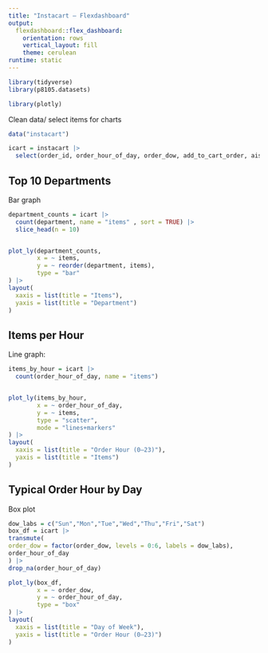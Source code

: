 ```yaml
---
title: "Instacart — Flexdashboard"
output:
  flexdashboard::flex_dashboard:
    orientation: rows
    vertical_layout: fill
    theme: cerulean
runtime: static
---
```


```r
library(tidyverse)
library(p8105.datasets)

library(plotly)
```


Clean data/ select items for charts
```r
data("instacart")

icart = instacart |> 
  select(order_id, order_hour_of_day, order_dow, add_to_cart_order, aisle, department)
```


## Top 10 Departments
Bar graph
```r
department_counts = icart |> 
  count(department, name = "items" , sort = TRUE) |>
  slice_head(n = 10)


plot_ly(department_counts,
        x = ~ items, 
        y = ~ reorder(department, items),
        type = "bar"
) |>
layout(
  xaxis = list(title = "Items"),
  yaxis = list(title = "Department")
)

```

## Items per Hour
Line graph: 
```r
items_by_hour = icart |> 
  count(order_hour_of_day, name = "items")


plot_ly(items_by_hour,
        x = ~ order_hour_of_day, 
        y = ~ items,
        type = "scatter",
        mode = "lines+markers"
) |>
layout(
  xaxis = list(title = "Order Hour (0–23)"),
  yaxis = list(title = "Items")
)
```

## Typical Order Hour by Day
Box plot
```r
dow_labs = c("Sun","Mon","Tue","Wed","Thu","Fri","Sat")
box_df = icart |>
transmute(
order_dow = factor(order_dow, levels = 0:6, labels = dow_labs),
order_hour_of_day
) |>
drop_na(order_hour_of_day)

```

```r
plot_ly(box_df,
        x = ~ order_dow, 
        y = ~ order_hour_of_day,
        type = "box"
) |>
layout(
  xaxis = list(title = "Day of Week"),
  yaxis = list(title = "Order Hour (0–23)")
)
```














